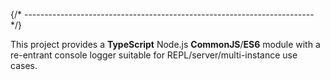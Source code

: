 
{/* ------------------------------------------------------------------------ */}

This project provides a **TypeScript** Node.js **CommonJS**/**ES6** module
with a re-entrant console logger suitable for REPL/server/multi-instance
use cases.
